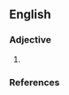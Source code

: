 ==English==

===Adjective===
{{en-adj}}

# {{alt-sp|lang=en|leprous}}
#: {{rfquotek|Shakespeare|lang=en}}

===References===
{{Webster 1913}}